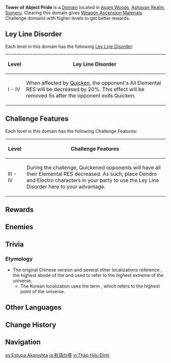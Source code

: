 {{Domain Infobox
|image        = Domain Tower of Abject Pride.png
|type         = Forgery
|description  = It is said that the deserts were once home to three sage-kings, one of whom remained lovely and wise till the very end. They parted ways eventually for the sake of the paradise they sought in their hearts. This place is called a "tower," but in truth was the temporary residence of one of these people when they were building that earthly paradise. If one stretches the past back even further, it was once a small shrine built to avoid the wind and the sand.
|region       = Sumeru
|subregion    = Dharma Forest
|area         = Ashavan Realm
|subarea      = Apam Woods
|recElements  = Dendro,Electro
|recLevel     = 15/36/59/80
|requiredAR   = 16/21/30/40
}}
{{Description|The fungal beasts proliferated in frightening numbers outside, and even the tranquil ruins would also become fertile soil for them.<br />Destroy the monsters within to obtain materials with which to enhance your equipment.}}
'''Tower of Abject Pride''' is a [[Domain]] located in [[Apam Woods]], [[Ashavan Realm]], [[Sumeru]]. Clearing this domain gives [[Weapon Ascension Materials]]. Challenge domains with higher levels to get better rewards.

==Ley Line Disorder==
Each level in this domain has the following [[Ley Line Disorder]]:
{| class="wikitable" style="text-align:center;"
!Level
!Ley Line Disorder
|-
!I - IV
|When affected by [[Quicken]], the opponent's All Elemental RES will be decreased by 20%. This effect will be removed 5s after the opponent exits Quicken.
|}

==Challenge Features==
Each level in this domain has the following Challenge Features:
{| class="wikitable"
!Level
!Challenge Features
|-
!III - IV
|During the challenge, Quickened opponents will have all their Elemental RES decreased. As such, place Dendro and Electro characters in your party to use the Ley Line Disorder here to your advantage.
|}

==Rewards==
{{Domain by Weekday
|mon-name = Tainted Clouds
|mon-2    = Copper Talisman of the Forest Dew
|mon-3    = Iron Talisman of the Forest Dew
|mon-4    = Silver Talisman of the Forest Dew
|mon-5    = Golden Talisman of the Forest Dew
|tue-name = Obsession
|tue-2    = Oasis Garden's Reminiscence
|tue-3    = Oasis Garden's Kindness
|tue-4    = Oasis Garden's Mourning
|tue-5    = Oasis Garden's Truth
|wed-name = Leading Karma
|wed-2    = Echo of Scorching Might
|wed-3    = Remnant Glow of Scorching Might
|wed-4    = Dream of Scorching Might
|wed-5    = Olden Days of Scorching Might
}}
{{Domain Levels/Forgery}}

==Enemies==
{{Domain Enemies
|target1=Defeat 12 opponent(s) within 300 second(s)
|enemies1=Stretchy Pyro Fungus*2;Floating Dendro Fungus*6;Floating Hydro Fungus*2;Whirling Electro Fungus*2

|target2=Defeat 16 opponent(s) within 300 second(s)
|enemies2=Whirling Cryo Fungus*4;Stretchy Pyro Fungus*4;Stretchy Geo Fungus*4;Floating Dendro Fungus*2;Whirling Electro Fungus*2

|target3=Defeat 10 opponent(s) within 300 second(s)
|enemies3=Stretchy Pyro Fungus*2;Whirling Cryo Fungus*2//Stretchy Geo Fungus*2;Whirling Electro Fungus*1;Floating Dendro Fungus*1//Grounded Hydroshroom*1;Winged Dendroshroom*1

|target4=Defeat 9 opponent(s) within 300 second(s)
|enemies4=Floating Hydro Fungus*2;Floating Dendro Fungus*2;Grounded Hydroshroom*1//Floating Hydro Fungus*1;Floating Dendro Fungus*1;Grounded Hydroshroom*1;Winged Dendroshroom*1
}}

==Trivia==
===Etymology===
*The original Chinese version and several other localizations reference {{w|Akaniṣṭha}}, the highest abode of the {{lang|{{w|Pure Abodes|Śuddhāvāsa}}|sa=शुद्धावास|sa_tl=pure abodes}} and used to refer to the highest extreme of the universe.
**The Korean localization uses the term {{lang|Bhavāgra|sa=भवाग्र}}, which refers to the highest point of the universe.

==Other Languages==
{{Other Languages
|en      = Tower of Abject Pride
|zhs     = 有顶塔
|zhs_rm  = Yǒudǐng-tǎ
|zht     = 有頂塔
|zht_rm  = Yǒudǐng-tǎ
|zh_tl   = Akaniṣṭha Tower
|ja      = 有頂の塔
|ja_rm   = Uchou no Tou{{Assumed}}
|ja_tl   = Tower of Akaniṣṭha{{Sino|ja|part=1}}
|ko      = {{tt|유정|有頂}}의 {{tt|탑|塔}}
|ko_rm   = Yujeong-ui Tap
|ko_tl   = Tower of [https://www.oxfordreference.com/view/10.1093/acref/9780190681159.001.0001/acref-9780190681159-e-565 Bhavāgra]{{Sino|ko|part=1}}
|es      = Estupa Akanishta
|es_tl   = Akanistha Stupa
|fr      = Tour de la fierté
|fr_tl   = Tower of Pride
|ru      = Башня презренной гордости
|ru_tl   = Tower of Despicable Pride
|th      = โถงอันภาคภูมิ
|th_rm   = 
|th_tl   = 
|vi      = {{tt|Tháp|塔}} {{tt|Hữu Đỉnh|有頂}}
|vi_tl   = Akaniṣṭha Tower{{Sino|vi|part=1}}
|de      = Turm des Stolzes
|de_tl   = Tower of Pride
|id      = Tower of Abject Pride
|pt      = Torre do Orgulho
|pt_tl   = 
|tr      = Alçak Gurur Kulesi
|tr_tl   = 
|it      = Torre dell'Orgoglio abbietto
|it_tl   = 
}}

==Change History==
{{Change History|3.0}}

==Navigation==
{{Domain Navbox|Permanent}}

[[es:Estupa Akanishta]]
[[ja:有頂の塔]]
[[vi:Tháp Hữu Đỉnh]]